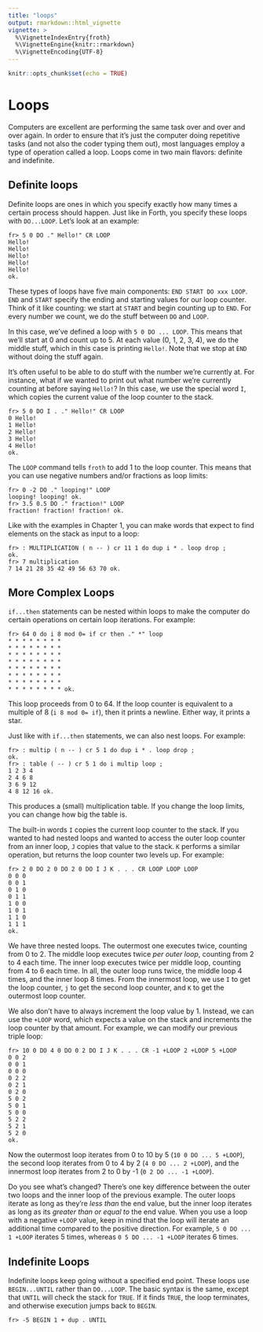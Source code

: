 ```yaml
---
title: "loops"
output: rmarkdown::html_vignette
vignette: >
  %\VignetteIndexEntry{froth}
  %\VignetteEngine{knitr::rmarkdown}
  %\VignetteEncoding{UTF-8}
---
```


```r
knitr::opts_chunk$set(echo = TRUE)
```

# Loops

Computers are excellent are performing the same task over and over and over again. In order to ensure that it's just the computer doing repetitive tasks (and not also the coder typing them out), most languages employ a type of operation called a loop. Loops come in two main flavors: definite and indefinite.

## Definite loops

Definite loops are ones in which you specify exactly how many times a certain process should happen. Just like in Forth, you specify these loops with `DO...LOOP`. Let's look at an example:
```
fr> 5 0 DO ." Hello!" CR LOOP
Hello!
Hello!
Hello!
Hello!
Hello! 
ok.
```

These types of loops have five main components: `END START DO xxx LOOP`. `END` and `START` specify the ending and starting values for our loop counter. Think of it like counting: we start at `START` and begin counting up to `END`. For every number we count, we do the stuff between `DO` and `LOOP`. 

In this case, we've defined a loop with `5 0 DO ... LOOP`. This means that we'll start at 0 and count up to 5. At each value (0, 1, 2, 3, 4), we do the middle stuff, which in this case is printing `Hello!`. Note that we stop at `END` without doing the stuff again.

It's often useful to be able to do stuff with the number we're currently at. For instance, what if we wanted to print out what number we're currently counting at before saying `Hello!`? In this case, we use the special word `I`, which copies the current value of the loop counter to the stack.

```
fr> 5 0 DO I . ." Hello!" CR LOOP
0 Hello! 
1 Hello! 
2 Hello! 
3 Hello! 
4 Hello! 
ok.
```


The `LOOP` command tells `froth` to add 1 to the loop counter. This means that you can use negative numbers and/or fractions as loop limits:

```
fr> 0 -2 DO ." looping!" LOOP
looping! looping! ok.
fr> 3.5 0.5 DO ." fraction!" LOOP
fraction! fraction! fraction! ok.
```

Like with the examples in Chapter 1, you can make words that expect to find elements on the stack as input to a loop:
```
fr> : MULTIPLICATION ( n -- ) cr 11 1 do dup i * . loop drop ;
ok.
fr> 7 multiplication
7 14 21 28 35 42 49 56 63 70 ok.
```

## More Complex Loops

`if...then` statements can be nested within loops to make the computer do certain operations on certain loop iterations. For example:

```
fr> 64 0 do i 8 mod 0= if cr then ." *" loop
* * * * * * * * 
* * * * * * * * 
* * * * * * * * 
* * * * * * * * 
* * * * * * * * 
* * * * * * * * 
* * * * * * * * 
* * * * * * * * ok.
```
This loop proceeds from 0 to 64. If the loop counter is equivalent to a multiple of 8 (`i 8 mod 0= if`), then it prints a newline. Either way, it prints a star.

Just like with `if...then` statements, we can also nest loops. For example:
```
fr> : multip ( n -- ) cr 5 1 do dup i * . loop drop ;
ok.
fr> : table ( -- ) cr 5 1 do i multip loop ;
1 2 3 4 
2 4 6 8 
3 6 9 12 
4 8 12 16 ok.
```

This produces a (small) multiplication table. If you change the loop limits, you can change how big the table is.

The built-in words `I` copies the current loop counter to the stack. If you wanted to had nested loops and wanted to access the outer loop counter from an inner loop, `J` copies that value to the stack. `K` performs a similar operation, but returns the loop counter two levels up. For example:
```
fr> 2 0 DO 2 0 DO 2 0 DO I J K . . . CR LOOP LOOP LOOP
0 0 0 
0 0 1 
0 1 0 
0 1 1 
1 0 0 
1 0 1 
1 1 0 
1 1 1 
ok.
```

We have three nested loops. The outermost one executes twice, counting from 0 to 2. The middle loop executes twice *per outer loop*, counting from 2 to 4 each time. The inner loop executes twice per middle loop, counting from 4 to 6 each time. In all, the outer loop runs twice, the middle loop 4 times, and the inner loop 8 times. From the innermost loop, we use `I` to get the loop counter, `j` to get the second loop counter, and `K` to get the outermost loop counter.

We also don't have to always increment the loop value by 1. Instead, we can use the `+LOOP` word, which expects a value on the stack and increments the loop counter by that amount. For example, we can modify our previous triple loop:

```
fr> 10 0 DO 4 0 DO 0 2 DO I J K . . . CR -1 +LOOP 2 +LOOP 5 +LOOP
0 0 2 
0 0 1 
0 0 0 
0 2 2 
0 2 1 
0 2 0 
5 0 2 
5 0 1 
5 0 0 
5 2 2 
5 2 1 
5 2 0 
ok.
```
Now the outermost loop iterates from 0 to 10 by 5 (`10 0 DO ... 5 +LOOP`), the second loop iterates from 0 to 4 by 2 (`4 0 DO ... 2 +LOOP`), and the innermost loop iterates from 2 to 0 by -1 (`0 2 DO ... -1 +LOOP`). 

Do you see what's changed? There's one key difference between the outer two loops and the inner loop of the previous example. The outer loops iterate as long as they're *less than* the end value, but the inner loop iterates as long as its *greater than or equal to* the end value. When you use a loop with a negative `+LOOP` value, keep in mind that the loop will iterate an additional time compared to the positive direction. For example, `5 0 DO ... 1 +LOOP` iterates 5 times, whereas `0 5 DO ... -1 +LOOP` iterates 6 times.

## Indefinite Loops

Indefinite loops keep going without a specified end point. These loops use `BEGIN...UNTIL` rather than `DO...LOOP`. The basic syntax is the same, except that `UNTIL` will check the stack for `TRUE`. If it finds `TRUE`, the loop terminates, and otherwise execution jumps back to `BEGIN`.

```
fr> -5 BEGIN 1 + dup . UNTIL  
```
